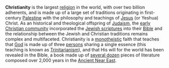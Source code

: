 '''Christianity''' is the largest [[religion]] in the world, with over two billion adherents, and is made up of a large set of traditions originating in first-century [[Palestine]] with the philosophy and teachings of [[Jesus Christ|Jesus]] (or Yeshua) Christ. As an historical and theological offspring of [[Judaism]], the [[early Christianity|early Christian community]] incorporated the [[Tanakh|Jewish scriptures]] into their [[Bible]] and the relationship between the Jewish and Christian traditions remains complex and multifaceted. Christianity is a [[Monotheism|monotheistic]] faith that teaches that [[God]] is made up of three [[person]]s sharing a single essence (this teaching is known as [[Trinitarianism]]), and that His will for the world has been revealed in the Bible, a book made up of [[Books of the Bible|several dozen]] pieces of literature composed over 2,000 years in the [[Ancient Near East]].